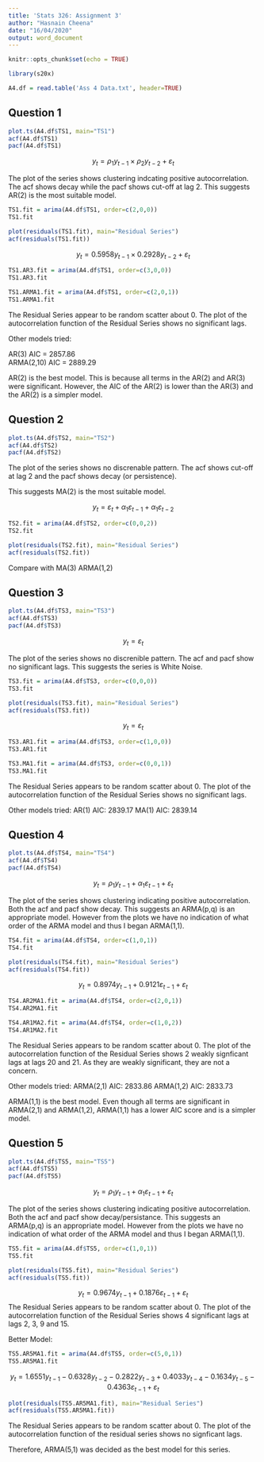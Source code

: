 ```yaml
---
title: 'Stats 326: Assignment 3'
author: "Hasnain Cheena"
date: "16/04/2020"
output: word_document
---
```


```r
knitr::opts_chunk$set(echo = TRUE)

library(s20x)
```

```r
A4.df = read.table('Ass 4 Data.txt', header=TRUE) 

```

## Question 1

```r
plot.ts(A4.df$TS1, main="TS1")
acf(A4.df$TS1)
pacf(A4.df$TS1)
```

$$ y_t = \rho_{1} y_{t-1} \times \rho_2 y_{t-2} + \varepsilon_t $$

The plot of the series shows clustering indcating positive autocorrelation. The acf shows decay while the pacf shows cut-off at lag 2. This suggests AR(2) is the most suitable model.

```r
TS1.fit = arima(A4.df$TS1, order=c(2,0,0))
TS1.fit

plot(residuals(TS1.fit), main="Residual Series")
acf(residuals(TS1.fit))
```

$$ y_t = 0.5958 y_{t-1} \times 0.2928 y_{t-2} + \varepsilon_t $$ 

```r
TS1.AR3.fit = arima(A4.df$TS1, order=c(3,0,0))
TS1.AR3.fit

TS1.ARMA1.fit = arima(A4.df$TS1, order=c(2,0,1))
TS1.ARMA1.fit
```
The Residual Series appear to be random scatter about 0. The plot of the autocorrelation function of the Residual Series shows no significant lags. 

Other models tried:

AR(3)        AIC = 2857.86    
ARMA(2,10)   AIC = 2889.29    

AR(2) is the best model. This is because all terms in the AR(2) and AR(3) were significant. However, the AIC of the AR(2) is lower than the AR(3) and the AR(2) is a simpler model. 

## Question 2

```r
plot.ts(A4.df$TS2, main="TS2")
acf(A4.df$TS2)
pacf(A4.df$TS2)
```
The plot of the series shows no discrenable pattern. The acf shows cut-off at lag 2 and the pacf shows decay (or persistence). 

This suggests MA(2) is the most suitable model. 

$$ y_t = \varepsilon _{t} + \alpha_1\varepsilon_{t-1} + \alpha_1\varepsilon_{t-2}$$
```r
TS2.fit = arima(A4.df$TS2, order=c(0,0,2))
TS2.fit

plot(residuals(TS2.fit), main="Residual Series")
acf(residuals(TS2.fit))
```
Compare with MA(3)
ARMA(1,2)

## Question 3

```r
plot.ts(A4.df$TS3, main="TS3")
acf(A4.df$TS3)
pacf(A4.df$TS3)
```
$$ y_t = \varepsilon _{t}$$

The plot of the series shows no discrenible pattern. The acf and pacf show no significant lags. This suggests the series is White Noise. 

```r
TS3.fit = arima(A4.df$TS3, order=c(0,0,0))
TS3.fit

plot(residuals(TS3.fit), main="Residual Series")
acf(residuals(TS3.fit))
```
$$ y_t = \varepsilon _{t}$$

```r
TS3.AR1.fit = arima(A4.df$TS3, order=c(1,0,0))
TS3.AR1.fit

TS3.MA1.fit = arima(A4.df$TS3, order=c(0,0,1))
TS3.MA1.fit

```

The Residual Series appears to be random scatter about 0. The plot of the autocorrelation function of the Residual Series shows no significant lags. 

Other models tried: 
AR(1)    AIC: 2839.17
MA(1)    AIC: 2839.14 


## Question 4

```r
plot.ts(A4.df$TS4, main="TS4")
acf(A4.df$TS4)
pacf(A4.df$TS4)
```
$$ y_t = \rho_1 y_{t-1} + \alpha_1 \varepsilon _{t-1} + \varepsilon _{t}$$

The plot of the series shows clustering indicating positive autocorrelation. Both the acf and pacf show decay. This suggests an ARMA(p,q) is an appropriate model. However from the plots we have no indication of what order of the ARMA model and thus I began ARMA(1,1).

```r
TS4.fit = arima(A4.df$TS4, order=c(1,0,1))
TS4.fit

plot(residuals(TS4.fit), main="Residual Series")
acf(residuals(TS4.fit))
```

$$ y_t = 0.8974 y_{t-1} +  0.9121 \varepsilon _{t-1} + \varepsilon _{t}$$

```r
TS4.AR2MA1.fit = arima(A4.df$TS4, order=c(2,0,1))
TS4.AR2MA1.fit

TS4.AR1MA2.fit = arima(A4.df$TS4, order=c(1,0,2))
TS4.AR1MA2.fit
```

The Residual Series appears to be random scatter about 0. The plot of the autocorrelation function of the Residual Series shows 2 weakly signficant lags at lags 20 and 21. As they are weakly significant, they are not a concern. 

Other models tried: 
ARMA(2,1)    AIC: 2833.86 
ARMA(1,2)    AIC: 2833.73

ARMA(1,1) is the best model. Even though all terms are significant in ARMA(2,1) and ARMA(1,2), ARMA(1,1) has a lower AIC score and is a simpler model. 


## Question 5

```r
plot.ts(A4.df$TS5, main="TS5")
acf(A4.df$TS5)
pacf(A4.df$TS5)
```
$$ y_t = \rho_1 y_{t-1} + \alpha_1 \varepsilon _{t-1} + \varepsilon _{t}$$

The plot of the series shows clustering indicating positive autocorrelation. Both the acf and pacf show decay/persistance. This suggests an ARMA(p,q) is an appropriate model. However from the plots we have no indication of what order of the ARMA model and thus I began ARMA(1,1).

```r
TS5.fit = arima(A4.df$TS5, order=c(1,0,1))
TS5.fit

plot(residuals(TS5.fit), main="Residual Series")
acf(residuals(TS5.fit))
```

$$ y_t = 0.9674 y_{t-1} +  0.1876 \varepsilon _{t-1} + \varepsilon _{t}$$
The Residual Series appears to be random scatter about 0. The plot of the autocorrelation function of the Residual Series shows 4 significant lags at lags 2, 3, 9 and 15. 

Better Model: 
```r
TS5.AR5MA1.fit = arima(A4.df$TS5, order=c(5,0,1))
TS5.AR5MA1.fit
```

$$ y_t = 1.6551 y_{t-1}  -0.6328 y_{t-2} - 0.2822 y_{t-3} + 0.4033 y_{t-4} - 0.1634 y_{t-5} - 0.4363 \varepsilon _{t-1} + \varepsilon _{t}$$

```r
plot(residuals(TS5.AR5MA1.fit), main="Residual Series")
acf(residuals(TS5.AR5MA1.fit))

```
The Residual Series appears to be random scatter about 0. The plot of the autocorrelation function of the residual series shows no signficant lags. 

Therefore, ARMA(5,1) was decided as the best model for this series. 


